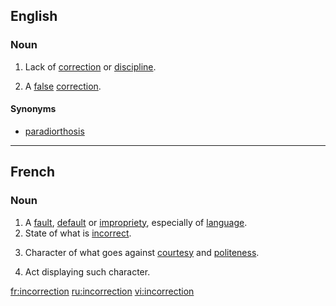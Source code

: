 ==English==

===Noun===
{{en-noun}}

# Lack of [[correction]] or [[discipline]].
# {{neologism}} A [[false]] [[correction]].

====Synonyms====
*{{sense|false correction}} [[paradiorthosis]]

----

==French==

===Noun===
{{fr-noun|f}}

# A [[fault]], [[default]] or [[impropriety]], especially of [[language]].
# State of what is [[incorrect]].
# {{dated|lang=fr}} Character of what goes against [[courtesy]] and [[politeness]].
# {{dated|lang=fr}} Act displaying such character.

[[fr:incorrection]]
[[ru:incorrection]]
[[vi:incorrection]]